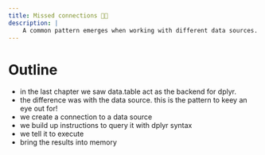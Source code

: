 ```yaml
---
title: Missed connections 👋🏼
description: | 
    A common pattern emerges when working with different data sources. Build a mental model on how to adapt to new data sources and see where dplyr fits in.
---
```



# Outline {.reading}

- in the last chapter we saw data.table act as the backend for dplyr.
- the difference was with the data source. this is the pattern to keey an eye out for! 
- we create a connection to a data source 
- we build up instructions to query it with dplyr syntax
- we tell it to execute 
- bring the results into memory

